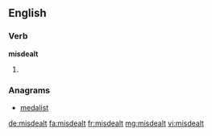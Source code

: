 ==English==

===Verb===
'''misdealt'''

# {{en-past of|misdeal}}

===Anagrams===
* [[medalist#English|medalist]]

[[de:misdealt]]
[[fa:misdealt]]
[[fr:misdealt]]
[[mg:misdealt]]
[[vi:misdealt]]